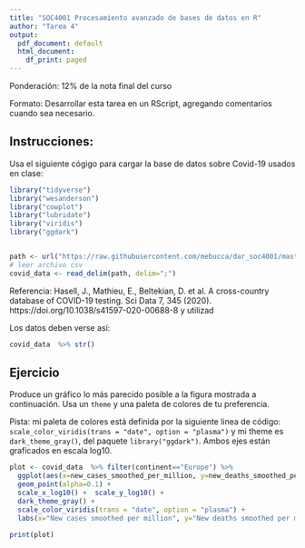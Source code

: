 ```yaml
---
title: "SOC4001 Procesamiento avanzado de bases de datos en R"
author: "Tarea 4"
output:
  pdf_document: default
  html_document:
    df_print: paged
---
```


Ponderación: 12% de la nota final del curso

Formato: Desarrollar esta tarea en un RScript, agregando comentarios cuando sea necesario. 


## Instrucciones:

Usa el siguiente cógigo para cargar la base de datos sobre Covid-19 usados en clase:


```r
library("tidyverse")
library("wesanderson")
library("cowplot")
library("lubridate")
library("viridis")
library("ggdark")


path <- url("https://raw.githubusercontent.com/mebucca/dar_soc4001/master/slides/class_12/covid_data.csv")
# leer archivo csv
covid_data <- read_delim(path, delim=";")
```

Referencia: Hasell, J., Mathieu, E., Beltekian, D. et al. A cross-country database of COVID-19 testing. Sci Data 7, 345 (2020). https://doi.org/10.1038/s41597-020-00688-8 y utilizad

Los datos deben verse así:

```r
covid_data  %>% str()
```

## Ejercicio

Produce un gráfico lo más parecido posible a la figura mostrada a continuación. Usa un `theme` y una paleta de colores de tu preferencia.

Pista: mi paleta de colores está definida por la siguiente linea de código: `scale_color_viridis(trans = "date", option = "plasma")` y mi theme es `dark_theme_gray()`, del paquete `library("ggdark")`. Ambos ejes están graficados en escala log10.


```r
plot <- covid_data  %>% filter(continent=="Europe") %>%
  ggplot(aes(x=new_cases_smoothed_per_million, y=new_deaths_smoothed_per_million, colour=date)) + 
  geom_point(alpha=0.1) +
  scale_x_log10() +  scale_y_log10() +
  dark_theme_gray() +
  scale_color_viridis(trans = "date", option = "plasma") +
  labs(x="New cases smoothed per million", y="New deaths smoothed per million", title="Covid-19 in Europe")

print(plot)
```
